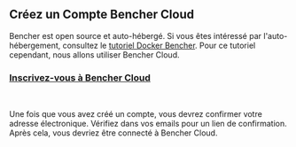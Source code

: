 ## Créez un Compte Bencher Cloud

Bencher est open source et auto-hébergé.
Si vous êtes intéressé par l'auto-hébergement, consultez le [tutoriel Docker Bencher](/fr/docs/tutorial/docker/).
Pour ce tutoriel cependant, nous allons utiliser Bencher Cloud.


### <a id="signup-for-bencher-cloud" href="/auth/signup" target="_blank">Inscrivez-vous à Bencher Cloud</a>
<br />

Une fois que vous avez créé un compte, vous devrez confirmer votre adresse électronique.
Vérifiez dans vos emails pour un lien de confirmation.
Après cela, vous devriez être connecté à Bencher Cloud.